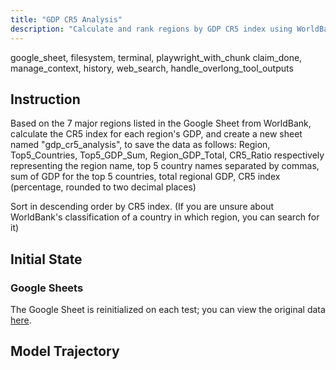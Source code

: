 ```yaml
---
title: "GDP CR5 Analysis"
description: "Calculate and rank regions by GDP CR5 index using WorldBank data, saving top 5 countries, GDP sums, and ratios."
---
```


<Columns cols={2}>
  <Card title="MCP Server" icon="cloud">
    google_sheet, filesystem, terminal, playwright_with_chunk
  </Card>
  <Card title="Local Tool" icon="terminal">
    claim_done, manage_context, history, web_search, handle_overlong_tool_outputs
  </Card>
</Columns>

## Instruction

Based on the 7 major regions listed in the Google Sheet from WorldBank, calculate the CR5 index for each region's GDP, and create a new sheet named "gdp_cr5_analysis", to save the data as follows: Region, Top5_Countries, Top5_GDP_Sum, Region_GDP_Total, CR5_Ratio respectively representing the region name, top 5 country names separated by commas, sum of GDP for the top 5 countries, total regional GDP, CR5 index (percentage, rounded to two decimal places)

Sort in descending order by CR5 index. (If you are unsure about WorldBank's classification of a country in which region, you can search for it)

## Initial State

### Google Sheets

The Google Sheet is reinitialized on each test; you can view the original data [here](https://github.com/hkust-nlp/mcpbench_dev/tree/finalpool_dev/tasks/finalpool/gdp-cr5-analysis/preprocess).

## Model Trajectory
